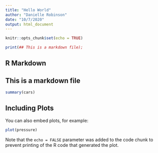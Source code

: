 ```yaml
---
title: "Hello World"
author: "Danielle Robinson"
date: "10/7/2020"
output: html_document
---
```


```r
knitr::opts_chunk$set(echo = TRUE)

print(## This is a markdown file);
```

## R Markdown
## This is a markdown file

```r
summary(cars)
```

## Including Plots

You can also embed plots, for example:

```r
plot(pressure)
```

Note that the `echo = FALSE` parameter was added to the code chunk to prevent printing of the R code that generated the plot.
